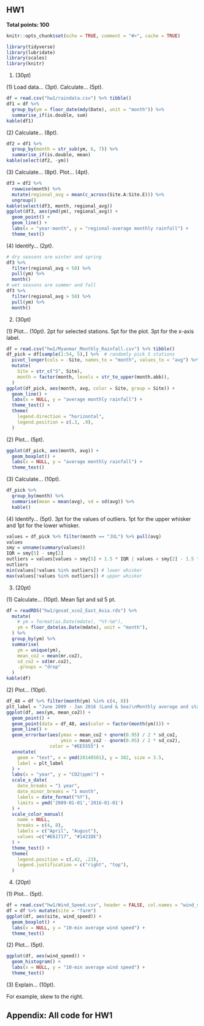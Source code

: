 ## HW1

**Total points: 100**

```r
knitr::opts_chunk$set(echo = TRUE, comment = "#>", cache = TRUE)
```

```r
library(tidyverse)
library(lubridate)
library(scales)
library(knitr)
```

1. (30pt)

\br(1) Load data... (3pt). Calculate... (5pt).

```r
df = read.csv("hw1/raindata.csv") %>% tibble()
df1 = df %>% 
  group_by(ym = floor_date(mdy(Date), unit = "month")) %>% 
  summarise_if(is.double, sum)
kable(df1)
```

\br(2) Calculate... (8pt).

```r
df2 = df1 %>% 
  group_by(month = str_sub(ym, 6, 7)) %>% 
  summarise_if(is.double, mean)
kable(select(df2, -ym))
```

\br(3) Calculate... (8pt). Plot... (4pt).

```r
df3 = df2 %>% 
  rowwise(month) %>% 
  mutate(regional_avg = mean(c_across(Site.A:Site.E))) %>% 
  ungroup()
kable(select(df3, month, regional_avg))
ggplot(df3, aes(ymd(ym), regional_avg)) +
  geom_point() +
  geom_line() +
  labs(x = "year-month", y = "regional-average monthly rainfall") +
  theme_test()
```

\br(4) Identify... (2pt).

```r
# dry seasons are winter and spring
df3 %>% 
  filter(regional_avg < 50) %>% 
  pull(ym) %>% 
  month()
# wet seasons are summer and fall
df3 %>% 
  filter(regional_avg > 50) %>% 
  pull(ym) %>% 
  month()
```


2. (30pt)

\br(1) Plot... (10pt). 2pt for selected stations. 5pt for the plot. 3pt for the x-axis label.

```r
df = read.csv("hw1/Myanmar_Monthly_Rainfall.csv") %>% tibble()
df_pick = df[sample(1:54, 5),] %>%  # randomly pick 5 stations
  pivot_longer(cols = -Site, names_to = "month", values_to = "avg") %>% 
  mutate(
    Site = str_c("S", Site),
    month = factor(month, levels = str_to_upper(month.abb)),
  )
ggplot(df_pick, aes(month, avg, color = Site, group = Site)) +
  geom_line() +
  labs(x = NULL, y = "average monthly rainfall") +
  theme_test() +
  theme(
    legend.direction = "horizontal",
    legend.position = c(.3, .9),
  )
```

\br(2) Plot... (5pt).

```r
ggplot(df_pick, aes(month, avg)) +
  geom_boxplot() +
  labs(x = NULL, y = "average monthly rainfall") +
  theme_test()
```

\br(3) Calculate... (10pt).

```r
df_pick %>% 
  group_by(month) %>% 
  summarise(mean = mean(avg), sd = sd(avg)) %>% 
  kable()
```

\br(4) Identify... (5pt). 3pt for the values of outliers. 1pt for the upper whisker and 1pt for the lower whisker.

```r
values = df_pick %>% filter(month == "JUL") %>% pull(avg)
values
smy = unname(summary(values))
IQR = smy[5] - smy[2]
outliers = values[values > smy[5] + 1.5 * IQR | values < smy[2] - 1.5 * IQR] # values of outliers
outliers
min(values[!values %in% outliers]) # lower whisker
max(values[!values %in% outliers]) # upper whisker
```

3. (20pt)

\br(1) Calculate... (10pt). Mean 5pt and sd 5 pt.

```r
df = readRDS("hw1/gosat_xco2_East_Asia.rds") %>% 
  mutate(
    # ym = format(as.Date(mdate), "%Y-%m"),
    ym = floor_date(as.Date(mdate), unit = "month"),
  ) %>% 
  group_by(ym) %>%
  summarise(
    ym = unique(ym),
    mean_co2 = mean(mr.co2), 
    sd_co2 = sd(mr.co2),
    .groups = "drop"
  )
kable(df)
```

\br(2) Plot... (10pt).

```r
df_48 = df %>% filter(month(ym) %in% c(4, 8))
plt_label = "June 2009 - Jan 2016 (Land & Sea)\nMonthly average and standard deviation of FTX XCO2"
ggplot(df, aes(ym, mean_co2)) +
  geom_point() +
  geom_point(data = df_48, aes(color = factor(month(ym)))) +
  geom_line() +
  geom_errorbar(aes(ymax = mean_co2 + qnorm(0.95) / 2 * sd_co2, 
                    ymin = mean_co2 - qnorm(0.95) / 2 * sd_co2),
                color = "#EE5555") +
  annotate(
    geom = "text", x = ymd(20140501), y = 382, size = 3.5,
    label = plt_label
  ) +
  labs(x = "year", y = "CO2(ppm)") +
  scale_x_date(
    date_breaks = "1 year",
    date_minor_breaks = "1 month",
    labels = date_format("%Y"),
    limits = ymd('2009-01-01','2016-01-01')
  ) +
  scale_color_manual(
    name = NULL, 
    breaks = c(4, 8), 
    labels = c("April", "August"), 
    values =c("#E61717", "#1421DE")
  ) +
  theme_test() +
  theme(
    legend.position = c(.42, .23),
    legend.justification = c("right", "top"),
  )
```

4. (20pt)

\br(1) Plot... (5pt).

```r
df = read.csv("hw1/Wind_Speed.csv", header = FALSE, col.names = "wind_speed")
df = df %>% mutate(site = "farm")
ggplot(df, aes(site, wind_speed)) +
  geom_boxplot() +
  labs(x = NULL, y = "10-min average wind speed") +
  theme_test()
```

\br(2) Plot... (5pt).

```r
ggplot(df, aes(wind_speed)) +
  geom_histogram() +
  labs(x = NULL, y = "10-min average wind speed") +
  theme_test()
```

\br(3) Explain... (10pt).

For example, skew to the right.

## Appendix: All code for HW1

```r
```
